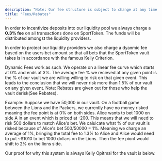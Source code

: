 ```yaml
---
description: "Note: Our fee structure is subject to change at any time."
title: "Fees/Rebates"
---
```


In order to incentivize deposits into our liquidity pool we always charge a **0.3% fee** on all transactions done on SportToken. The funds will be distributed amongst the liquidity providers.

In order to protect our liquidity providers we also charge a dyanmic fee based on the users bet amount so that all bets that the SportToken vault takes is in accordance with the famous Kelly Criterion.

Dynamic Fees work as such. We operate on a linear fee curve which starts at 0% and ends at 3%. The average fee % we recieved at any given point is the % of our vault we are willing willing to risk on that given event. This leads to the conclusion that we will never risk more than 1.5% of our vault on any given event. Note: Rebates are given out for those who help the vault derisk(See Rebates).

Example: Suppose we have 50,000 in our vault. On a football game between the Lions and the Packers, we currently have no money risked meaning the fee point is at 0% on both sides. Alice wants to bet 1000 on side A in an event which is priced at -200. This means that we will need to risk 500 dollars to match Alice's bet. We calulcate what % of our vault is risked because of Alice's bet 500/50000 = 1%. Meaning we charge an average of 1%, bringing the total fee to 1.3% to Alice and Alice would need to put ~\$1010 to bet 1000 dollars on the Lions. Then the fee piont would shift to 2% on the lions side.

Our proof for why this system is always Kelly Opitmal for the vault is below.